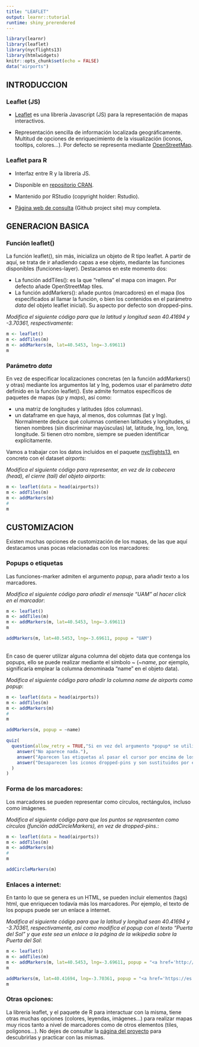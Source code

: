 ```yaml
---
title: "LEAFLET"
output: learnr::tutorial
runtime: shiny_prerendered
---
```


```r
library(learnr)
library(leaflet)
library(nycflights13)
library(htmlwidgets)
knitr::opts_chunk$set(echo = FALSE)
data("airports")
```


## INTRODUCCION

### Leaflet (JS)

- <a href="https://leafletjs.com" target="_blank">Leaflet</a> es una librería Javascript (JS) para la representación de mapas interactivos.

- Representación sencilla de información localizada geográficamente. Multitud de opciones de enriquecimiento de la visualización (iconos, tooltips, colores...). Por defecto se representa mediante <a href="https://www.openstreetmap.org" target="_blank">OpenStreetMap</a>.


### Leaflet para R

- Interfaz entre R y la librería JS.

- Disponible en <a href="https://cran.r-project.org/web/packages/leaflet/index.html" target="_blank">repositorio CRAN</a>.

- Mantenido por RStudio (copyright holder: Rstudio).

- <a href="http://rstudio.github.io/leaflet/" target="_blank">Página web de consulta</a> (Github project site) muy completa.

## GENERACION BASICA

### Función leaflet()

La función leaflet(), sin más, inicializa un objeto de R tipo leaflet. A partir de aquí, se trata de ir añadiendo capas a ese objeto, mediante las funciones disponibles (funciones-layer). Destacamos en este momento dos:

- La función addTiles(): es la que "rellena" el mapa con imagen. Por defecto añade OpenStreetMap tiles.
- La función addMarkers(): añade puntos (marcadores) en el mapa (los especificados al llamar la función, o bien los contenidos en el parámetro *data* del objeto leaflet inicial). Su aspecto por defecto son dropped-pins.

*Modifica el siguiente código para que la latitud y longitud sean 40.41694 y -3.70361, respectivamente*:

```r
m <- leaflet()
m <- addTiles(m)
m <- addMarkers(m, lat=40.5453, lng=-3.69611)
m
```

### Parámetro *data*

En vez de especificar localizaciones concretas (en la función addMarkers() y otras) mediante los argumentos lat y lng, podemos usar el parámetro *data* definido en la función leaflet(). Este admite formatos específicos de paquetes de mapas (*sp* y *maps*), así como:  


- una matriz de longitudes y latitudes (dos columnas).  
- un dataframe en que haya, al menos, dos columnas (lat y lng). Normalmente deduce qué columnas contienen latitudes y longitudes, si tienen nombres (sin discriminar mayúsculas) lat, latitude, lng, lon, long, longitude. Si tienen otro nombre, siempre se pueden identificar explícitamente.

Vamos a trabajar con los datos incluidos en el paquete <a href="https://cran.r-project.org/web/packages/nycflights13/nycflights13.pdf" target="_blank">nycflights13</a>, en concreto con el dataset *airports*:


*Modifica el siguiente código para representar, en vez de la cabecera (head), el cierre (tail) del objeto airports*:

```r
m <- leaflet(data = head(airports))
m <- addTiles(m)
m <- addMarkers(m)
# 
m
```

## CUSTOMIZACION

Existen muchas opciones de customización de los mapas, de las que aquí destacamos unas pocas relacionadas con los marcadores:

### Popups o etiquetas

Las funciones-marker admiten el argumento *popup*, para añadir texto a los marcadores.

*Modifica el siguiente código para añadir el mensaje "UAM" al hacer click en el marcador*:

```r
m <- leaflet()
m <- addTiles(m)
m <- addMarkers(m, lat=40.5453, lng=-3.69611)
m
```

```r
addMarkers(m, lat=40.5453, lng=-3.69611, popup = "UAM")
```

<br>
En caso de querer utilizar alguna columna del objeto data que contenga los popups, ello se puede realizar mediante el símbolo ~ (*~name*, por ejemplo, significaría emplear la columna denominada "name" en el objeto data).

*Modifica el siguiente código para añadir la columna name de airports como popup*:

```r
m <- leaflet(data = head(airports))
m <- addTiles(m)
m <- addMarkers(m)
# 
m
```

```r
addMarkers(m, popup = ~name)
```

```r
quiz(
  question(allow_retry = TRUE,"Si en vez del argumento *popup* se utiliza el argumento *label*, ¿qué ocurre?",
    answer("No aparece nada."),
    answer("Aparecen las etiquetas al pasar el cursor por encima de los marcadores.", correct = TRUE),
    answer("Desaparecen los iconos dropped-pins y son sustituidos por etiquetas de texto.")
  )
)
```

### Forma de los marcadores:

Los marcadores se pueden representar como círculos, rectángulos, incluso como imágenes.

*Modifica el siguiente código para que los puntos se representen como círculos (función addCircleMarkers), en vez de dropped-pins.*:

```r
m <- leaflet(data = head(airports))
m <- addTiles(m)
m <- addMarkers(m)
# 
m
```

```r
addCircleMarkers(m)
```

### Enlaces a internet:

En tanto lo que se genera es un HTML, se pueden incluir elementos (tags) html, que enriquecen todavía más los marcadores. Por ejemplo, el texto de los popups puede ser un enlace a internet.

*Modifica el siguiente código para que la latitud y longitud sean 40.41694 y -3.70361, respectivamente, así como modifica el popup con el texto "Puerta del Sol" y que este sea un enlace a la página de la wikipedia sobre la Puerta del Sol*:

```r
m <- leaflet()
m <- addTiles(m)
m <- addMarkers(m, lat=40.5453, lng=-3.69611, popup = "<a href='http://www.uam.es/UAM/Home.htm?language=es' target='_blank'>UAM</a>")
m
```

```r
addMarkers(m, lat=40.41694, lng=-3.70361, popup = "<a href='https://es.wikipedia.org/wiki/Puerta_del_Sol' target='_blank'>Puerta del Sol</a>")
m
```

### Otras opciones:

La librería leaflet, y el paquete de R para interactuar con la misma, tiene otras muchas opciones (colores, leyendas, imágenes...) para realizar mapas muy ricos tanto a nivel de marcadores como de otros elementos (tiles, polígonos...). No dejes de consultar la <a href="http://rstudio.github.io/leaflet/" target="_blank">página del proyecto</a> para descubrirlas y practicar con las mismas.


